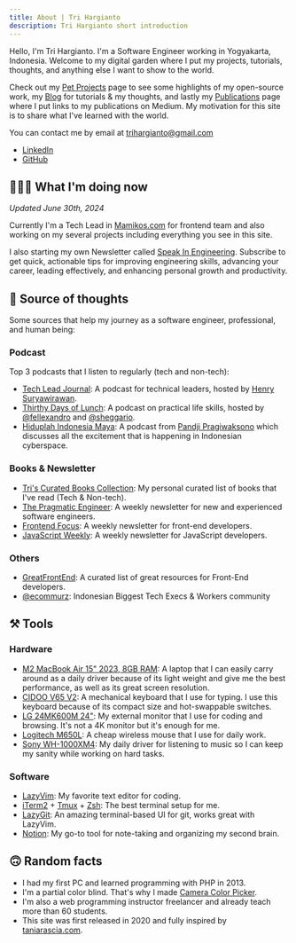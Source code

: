 ```yaml
---
title: About | Tri Hargianto
description: Tri Hargianto short introduction
---
```



Hello, I'm Tri Hargianto. I'm a Software Engineer working in Yogyakarta,
Indonesia. Welcome to my digital garden where I put my projects, tutorials,
thoughts, and anything else I want to show to the world.

Check out my [Pet Projects](/pet-projects) page to see some highlights of my
open-source work, my [Blog](/blog) for tutorials & my thoughts, and lastly my
[Publications](/publications) page where I put links to my publications on Medium. My motivation for this site is to share what I've learned with the world.

You can contact me by email at
[trihargianto@gmail.com](mailto:trihargianto@gmail.com)

- [LinkedIn](https://www.linkedin.com/in/trihargianto/)
- [GitHub](https://github.com/trihargianto)

## 👨🏻‍💻 What I'm doing now

_Updated June 30th, 2024_

Currently I'm a Tech Lead in [Mamikos.com](https://mamikos.com) for frontend
team and also working on my several projects including everything you see in
this site.

I also starting my own Newsletter called [Speak In Engineering](https://speakengineering.substack.com/). Subscribe to get quick, actionable tips for improving engineering skills, advancing your career, leading effectively, and enhancing personal growth and productivity.

## 🧠 Source of thoughts

Some sources that help my journey as a software engineer, professional, and human being:

### Podcast

Top 3 podcasts that I listen to regularly (tech and non-tech):

- [Tech Lead Journal](https://techleadjournal.dev/): A podcast for technical leaders, hosted by [Henry Suryawirawan](https://www.linkedin.com/in/henry-suryawirawan/).
- [Thirthy Days of Lunch](https://www.thirtydaysoflunch.com/): A podcast on practical life skills, hosted by [@fellexandro](https://www.instagram.com/fellexandro) and [@sheggario](https://www.instagram.com/sheggario/).
- [Hiduplah Indonesia Maya](https://open.noice.id/catalog/ab88f196-a8a2-4ec0-9272-c7f82e68f935): A podcast from [Pandji Pragiwaksono](https://www.instagram.com/pandji.pragiwaksono/?hl=en) which discusses all the excitement that is happening in Indonesian cyberspace.

### Books & Newsletter

- [Tri's Curated Books Collection](https://www.libib.com/u/trihargianto): My personal curated list of books that I've read (Tech & Non-tech).
- [The Pragmatic Engineer](https://blog.pragmaticengineer.com/): A weekly newsletter for new and experienced software engineers.
- [Frontend Focus](https://frontendfoc.us/): A weekly newsletter for front-end developers.
- [JavaScript Weekly](https://javascriptweekly.com/): A weekly newsletter for JavaScript developers.

### Others

- [GreatFrontEnd](https://greatfrontend.com): A curated list of great resources for Front-End developers.
- [@ecommurz](https://www.instagram.com/ecommurz/): Indonesian Biggest Tech Execs & Workers community

## ⚒️ Tools

### Hardware

- [M2 MacBook Air 15" 2023, 8GB RAM](https://www.apple.com/id/macbook-air/): A laptop that I can easily carry around as a daily driver because of its light weight and give me the best performance, as well as its great screen resolution.
- [CIDOO V65 V2](https://epomaker.com/products/cidoo-v65): A mechanical keyboard that I use for typing. I use this keyboard because of its compact size and hot-swappable switches.
- [LG 24MK600M 24"](https://www.lg.com/hk_en/monitors/fhd-qhd/24mk600m/): My external monitor that I use for coding and browsing. It's not a 4K monitor but it's enough for me.
- [Logitech M650L](https://www.logitech.com/id-id/products/mice/m650-signature-wireless-mouse.html): A cheap wireless mouse that I use for daily work.
- [Sony WH-1000XM4](https://www.sony.com/id/electronics/headband-headphones/wh-1000xm4): My daily driver for listening to music so I can keep my sanity while working on hard tasks.

### Software

- [LazyVim](https://www.lazyvim.org/): My favorite text editor for coding.
- [iTerm2](https://iterm2.com/) + [Tmux](https://github.com/tmux/tmux/wiki) + [Zsh](https://ohmyz.sh/): The best terminal setup for me.
- [LazyGit](https://github.com/jesseduffield/lazygit): An amazing terminal-based UI for git, works great with LazyVim.
- [Notion](https://www.notion.so/): My go-to tool for note-taking and organizing my second brain.

## 🙃 Random facts

- I had my first PC and learned programming with PHP in 2013.
- I'm a partial color blind. That's why I made
  [Camera Color Picker](https://camera-color-picker.vercel.app/).
- I'm also a web programming instructor freelancer and already teach more than
  60 students.
- This site was first released in 2020 and fully inspired by
  [taniarascia.com](https://www.taniarascia.com/).
